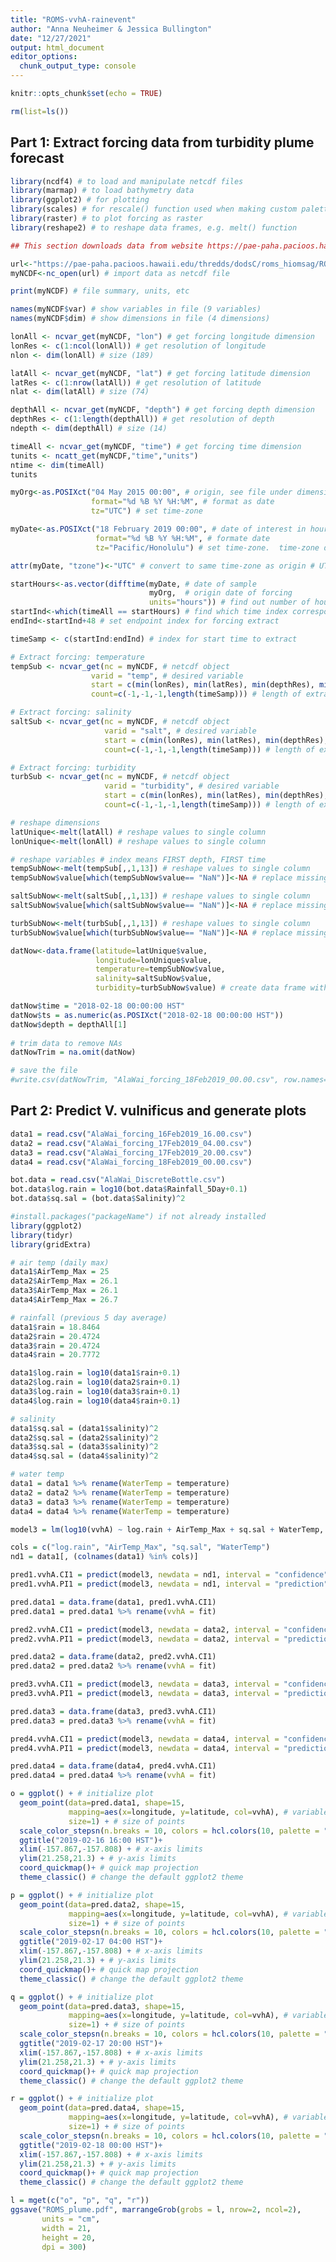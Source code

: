 ```yaml
---
title: "ROMS-vvhA-rainevent"
author: "Anna Neuheimer & Jessica Bullington"
date: "12/27/2021"
output: html_document
editor_options: 
  chunk_output_type: console
---
```


```r
knitr::opts_chunk$set(echo = TRUE)
```

```r
rm(list=ls())
```

## Part 1: Extract forcing data from turbidity plume forecast

```r
library(ncdf4) # to load and manipulate netcdf files
library(marmap) # to load bathymetry data
library(ggplot2) # for plotting
library(scales) # for rescale() function used when making custom palette
library(raster) # to plot forcing as raster
library(reshape2) # to reshape data frames, e.g. melt() function
```

```r
## This section downloads data from website https://pae-paha.pacioos.hawaii.edu/thredds/dodsC/roms_hiomsag/ROMS_Waikiki_Regional_Ocean_Model_best.ncd.html

url<-"https://pae-paha.pacioos.hawaii.edu/thredds/dodsC/roms_hiomsag/ROMS_Waikiki_Regional_Ocean_Model_best.ncd" # copied from website after desired variables are "clicked on"
myNCDF<-nc_open(url) # import data as netcdf file

print(myNCDF) # file summary, units, etc

names(myNCDF$var) # show variables in file (9 variables)
names(myNCDF$dim) # show dimensions in file (4 dimensions)

```

```r
lonAll <- ncvar_get(myNCDF, "lon") # get forcing longitude dimension
lonRes <- c(1:ncol(lonAll)) # get resolution of longitude
nlon <- dim(lonAll) # size (189)

latAll <- ncvar_get(myNCDF, "lat") # get forcing latitude dimension
latRes <- c(1:nrow(latAll)) # get resolution of latitude
nlat <- dim(latAll) # size (74)

depthAll <- ncvar_get(myNCDF, "depth") # get forcing depth dimension
depthRes <- c(1:length(depthAll)) # get resolution of depth
ndepth <- dim(depthAll) # size (14)

timeAll <- ncvar_get(myNCDF, "time") # get forcing time dimension
tunits <- ncatt_get(myNCDF,"time","units")
ntime <- dim(timeAll)
tunits

```

```r
myOrg<-as.POSIXct("04 May 2015 00:00", # origin, see file under dimensions>time>units "hours since 2015-05-04 00:00:00.000 UTC"
                  format="%d %B %Y %H:%M", # format as date
                  tz="UTC") # set time-zone

```

```r
myDate<-as.POSIXct("18 February 2019 00:00", # date of interest in hours
                   format="%d %B %Y %H:%M", # formate date
                   tz="Pacific/Honolulu") # set time-zone.  time-zone database in https://en.wikipedia.org/wiki/List_of_tz_database_time_zones

attr(myDate, "tzone")<-"UTC" # convert to same time-zone as origin # UTC is HST + 10 hrs

startHours<-as.vector(difftime(myDate, # date of sample
                               myOrg,  # origin date of forcing
                               units="hours")) # find out number of hours between sample date and forcing origin.
startInd<-which(timeAll == startHours) # find which time index corresponds to needed start time
endInd<-startInd+48 # set endpoint index for forcing extract 

timeSamp <- c(startInd:endInd) # index for start time to extract

# Extract forcing: temperature 
tempSub <- ncvar_get(nc = myNCDF, # netcdf object
                  varid = "temp", # desired variable
                  start = c(min(lonRes), min(latRes), min(depthRes), min(timeSamp)), # index for start of extraction
                  count=c(-1,-1,-1,length(timeSamp))) # length of extraction, -1 indicates all entries along that dimension should be read.

# Extract forcing: salinity 
saltSub <- ncvar_get(nc = myNCDF, # netcdf object
                     varid = "salt", # desired variable
                     start = c(min(lonRes), min(latRes), min(depthRes), min(timeSamp)), # index for start of extraction
                     count=c(-1,-1,-1,length(timeSamp))) # length of extraction, -1 indicates all entries along that dimension should be read.

# Extract forcing: turbidity 
turbSub <- ncvar_get(nc = myNCDF, # netcdf object
                     varid = "turbidity", # desired variable
                     start = c(min(lonRes), min(latRes), min(depthRes), min(timeSamp)), # index for start of extraction
                     count=c(-1,-1,-1,length(timeSamp))) # length of extraction, -1 indicates all entries along that dimension should be read.

```


```r
# reshape dimensions
latUnique<-melt(latAll) # reshape values to single column
lonUnique<-melt(lonAll) # reshape values to single column

# reshape variables # index means FIRST depth, FIRST time
tempSubNow<-melt(tempSub[,,1,13]) # reshape values to single column
tempSubNow$value[which(tempSubNow$value== "NaN")]<-NA # replace missing values with R's default NA

saltSubNow<-melt(saltSub[,,1,13]) # reshape values to single column
saltSubNow$value[which(saltSubNow$value== "NaN")]<-NA # replace missing values with R's default NA

turbSubNow<-melt(turbSub[,,1,13]) # reshape values to single column
turbSubNow$value[which(turbSubNow$value== "NaN")]<-NA # replace missing values with R's default NA

datNow<-data.frame(latitude=latUnique$value,
                   longitude=lonUnique$value,
                   temperature=tempSubNow$value,
                   salinity=saltSubNow$value,
                   turbidity=turbSubNow$value) # create data frame with forcing in long format.

datNow$time = "2018-02-18 00:00:00 HST"
datNow$ts = as.numeric(as.POSIXct("2018-02-18 00:00:00 HST"))
datNow$depth = depthAll[1]
  
# trim data to remove NAs 
datNowTrim = na.omit(datNow)

# save the file
#write.csv(datNowTrim, "AlaWai_forcing_18Feb2019_00.00.csv", row.names=F) # already exported to repository

```


## Part 2: Predict V. vulnificus and generate plots

```r
data1 = read.csv("AlaWai_forcing_16Feb2019_16.00.csv")
data2 = read.csv("AlaWai_forcing_17Feb2019_04.00.csv")
data3 = read.csv("AlaWai_forcing_17Feb2019_20.00.csv")
data4 = read.csv("AlaWai_forcing_18Feb2019_00.00.csv")

bot.data = read.csv("AlaWai_DiscreteBottle.csv")
bot.data$log.rain = log10(bot.data$Rainfall_5Day+0.1)
bot.data$sq.sal = (bot.data$Salinity)^2

```


```r
#install.packages("packageName") if not already installed
library(ggplot2)
library(tidyr)
library(gridExtra)
```


```r
# air temp (daily max)
data1$AirTemp_Max = 25
data2$AirTemp_Max = 26.1
data3$AirTemp_Max = 26.1
data4$AirTemp_Max = 26.7

# rainfall (previous 5 day average)
data1$rain = 18.8464
data2$rain = 20.4724
data3$rain = 20.4724
data4$rain = 20.7772

data1$log.rain = log10(data1$rain+0.1)
data2$log.rain = log10(data2$rain+0.1)
data3$log.rain = log10(data3$rain+0.1)
data4$log.rain = log10(data4$rain+0.1)

# salinity
data1$sq.sal = (data1$salinity)^2
data2$sq.sal = (data2$salinity)^2
data3$sq.sal = (data3$salinity)^2
data4$sq.sal = (data4$salinity)^2

# water temp
data1 = data1 %>% rename(WaterTemp = temperature)
data2 = data2 %>% rename(WaterTemp = temperature)
data3 = data3 %>% rename(WaterTemp = temperature)
data4 = data4 %>% rename(WaterTemp = temperature)

```


```r
model3 = lm(log10(vvhA) ~ log.rain + AirTemp_Max + sq.sal + WaterTemp, data = bot.data) 

cols = c("log.rain", "AirTemp_Max", "sq.sal", "WaterTemp")
nd1 = data1[, (colnames(data1) %in% cols)]

pred1.vvhA.CI1 = predict(model3, newdata = nd1, interval = "confidence")
pred1.vvhA.PI1 = predict(model3, newdata = nd1, interval = "prediction")

pred.data1 = data.frame(data1, pred1.vvhA.CI1)
pred.data1 = pred.data1 %>% rename(vvhA = fit)

pred2.vvhA.CI1 = predict(model3, newdata = data2, interval = "confidence")
pred2.vvhA.PI1 = predict(model3, newdata = data2, interval = "prediction")

pred.data2 = data.frame(data2, pred2.vvhA.CI1)
pred.data2 = pred.data2 %>% rename(vvhA = fit)

pred3.vvhA.CI1 = predict(model3, newdata = data3, interval = "confidence")
pred3.vvhA.PI1 = predict(model3, newdata = data3, interval = "prediction")

pred.data3 = data.frame(data3, pred3.vvhA.CI1)
pred.data3 = pred.data3 %>% rename(vvhA = fit)

pred4.vvhA.CI1 = predict(model3, newdata = data4, interval = "confidence")
pred4.vvhA.PI1 = predict(model3, newdata = data4, interval = "prediction")

pred.data4 = data.frame(data4, pred4.vvhA.CI1)
pred.data4 = pred.data4 %>% rename(vvhA = fit)

```


```r
o = ggplot() + # initialize plot 
  geom_point(data=pred.data1, shape=15,
             mapping=aes(x=longitude, y=latitude, col=vvhA), # variables to plot
             size=1) + # size of points
  scale_color_stepsn(n.breaks = 10, colors = hcl.colors(10, palette = "RdYlBu", rev=T), limits=c(0,1.6)) +
  ggtitle("2019-02-16 16:00 HST")+
  xlim(-157.867,-157.808) + # x-axis limits
  ylim(21.258,21.3) + # y-axis limits
  coord_quickmap()+ # quick map projection
  theme_classic() # change the default ggplot2 theme

p = ggplot() + # initialize plot 
  geom_point(data=pred.data2, shape=15,
             mapping=aes(x=longitude, y=latitude, col=vvhA), # variables to plot
             size=1) + # size of points
  scale_color_stepsn(n.breaks = 10, colors = hcl.colors(10, palette = "RdYlBu", rev=T), limits=c(0,1.6)) +
  ggtitle("2019-02-17 04:00 HST")+
  xlim(-157.867,-157.808) + # x-axis limits
  ylim(21.258,21.3) + # y-axis limits
  coord_quickmap()+ # quick map projection
  theme_classic() # change the default ggplot2 theme

q = ggplot() + # initialize plot 
  geom_point(data=pred.data3, shape=15,
             mapping=aes(x=longitude, y=latitude, col=vvhA), # variables to plot
             size=1) + # size of points
  scale_color_stepsn(n.breaks = 10, colors = hcl.colors(10, palette = "RdYlBu", rev=T), limits=c(0,1.6)) +
  ggtitle("2019-02-17 20:00 HST")+
  xlim(-157.867,-157.808) + # x-axis limits
  ylim(21.258,21.3) + # y-axis limits
  coord_quickmap()+ # quick map projection
  theme_classic() # change the default ggplot2 theme

r = ggplot() + # initialize plot 
  geom_point(data=pred.data4, shape=15,
             mapping=aes(x=longitude, y=latitude, col=vvhA), # variables to plot
             size=1) + # size of points
  scale_color_stepsn(n.breaks = 10, colors = hcl.colors(10, palette = "RdYlBu", rev=T), limits=c(0,1.6)) +
  ggtitle("2019-02-18 00:00 HST")+
  xlim(-157.867,-157.808) + # x-axis limits
  ylim(21.258,21.3) + # y-axis limits
  coord_quickmap()+ # quick map projection
  theme_classic() # change the default ggplot2 theme

l = mget(c("o", "p", "q", "r"))
ggsave("ROMS_plume.pdf", marrangeGrob(grobs = l, nrow=2, ncol=2),
       units = "cm",
       width = 21,
       height = 20,
       dpi = 300)

```

